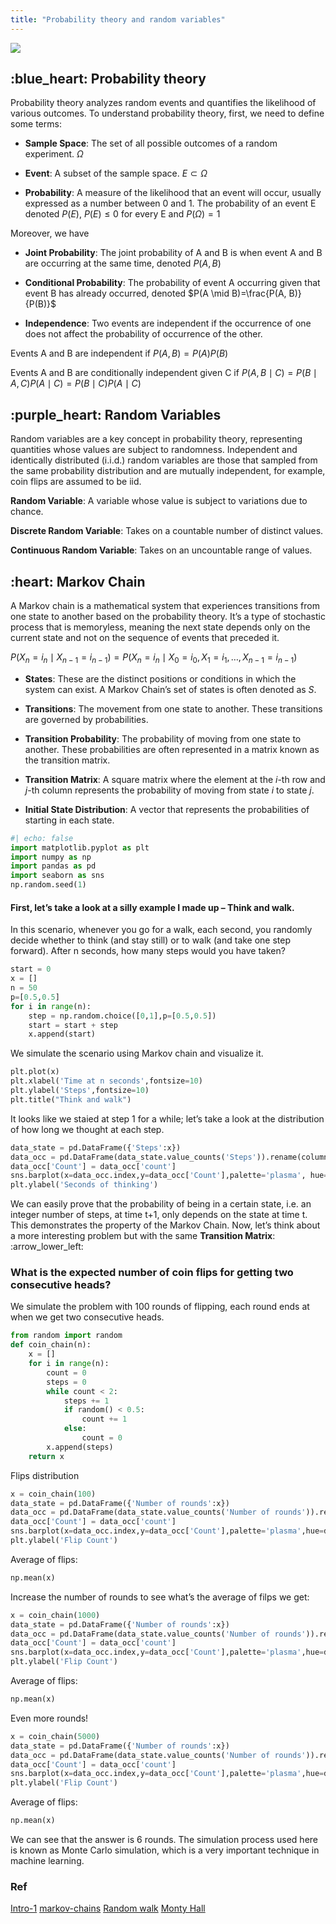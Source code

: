 ```yaml
---
title: "Probability theory and random variables"
---
```


![](https://upload.wikimedia.org/wikipedia/commons/thumb/3/3f/Monty_open_door.svg/440px-Monty_open_door.svg.png)

## :blue_heart: Probability theory

Probability theory analyzes random events and quantifies the likelihood of various outcomes. To understand probability theory, first, we need to define some terms: 

* **Sample Space**: The set of all possible outcomes of a random experiment. $\Omega$

* **Event**: A subset of the sample space. $E \subset \Omega$

* **Probability**: A measure of the likelihood that an event will occur, usually expressed as a number between 0 and 1. The probability of an event E denoted $P(E)$, $P(E)\le0$ for every E and $P(\Omega)=1$

Moreover, we have

* **Joint Probability**: The joint probability of A and B is when event A and B are occurring at the same time, denoted $P(A, B)$

* **Conditional Probability**: The probability of event A occurring given that event B has already occurred, denoted $P(A \mid B)=\frac{P(A, B)}{P(B)}$

* **Independence**: Two events are independent if the occurrence of one does not affect the probability of occurrence of the other. 

Events A and B are independent if $P(A, B)=P(A)P(B)$

Events A and B are conditionally independent given C if $P(A, B\mid C)=P(B \mid A, C)P(A\mid C)=P(B\mid C)P(A \mid C)$

## :purple_heart: Random Variables

Random variables are a key concept in probability theory, representing quantities whose values are subject to randomness. Independent and identically
distributed (i.i.d.) random variables are those that sampled from the same probability
distribution and are mutually independent, for example, coin
flips are assumed to be iid.

**Random Variable**: A variable whose value is subject to variations due to chance.

**Discrete Random Variable**: Takes on a countable number of distinct values.

**Continuous Random Variable**: Takes on an uncountable range of values.

## :heart: Markov Chain
A Markov chain is a mathematical system that experiences transitions from one state to another based on the probability theory. It's a type of stochastic process that is memoryless, meaning the next state depends only on the current state and not on the sequence of events that preceded it. 

$P(X_n = i_n \mid X_{n-1} = i_{n-1}) = P(X_n = i_n \mid X_0 = i_0, \, X_1 = i_1, \, \dots, \, X_{n-1} = i_{n-1})$

* **States**: These are the distinct positions or conditions in which the system can exist. A Markov Chain's set of states is often denoted as $S$.

* **Transitions**: The movement from one state to another. These transitions are governed by probabilities.

* **Transition Probability**: The probability of moving from one state to another. These probabilities are often represented in a matrix known as the transition matrix.

* **Transition Matrix**: A square matrix where the element at the $i$-th row and $j$-th column represents the probability of moving from state $i$ to state $j$.

* **Initial State Distribution**: A vector that represents the probabilities of starting in each state.



```python
#| echo: false
import matplotlib.pyplot as plt
import numpy as np
import pandas as pd
import seaborn as sns
np.random.seed(1)
```

#### First, let's take a look at a silly example I made up -- Think and walk. 

In this scenario, whenever you go for a walk, each second, you randomly decide whether to think (and stay still) or to walk (and take one step forward). After n seconds, how many steps would you have taken?

```python
start = 0
x = []
n = 50
p=[0.5,0.5]
for i in range(n):
    step = np.random.choice([0,1],p=[0.5,0.5])
    start = start + step
    x.append(start)
```

We simulate the scenario using Markov chain and visualize it. 
```python
plt.plot(x)
plt.xlabel('Time at n seconds',fontsize=10)
plt.ylabel('Steps',fontsize=10)
plt.title("Think and walk")
```

It looks like we staied at step 1 for a while; let's take a look at the distribution of how long we thought at each step. 
```python
data_state = pd.DataFrame({'Steps':x})
data_occ = pd.DataFrame(data_state.value_counts('Steps')).rename(columns={0:'Count'})
data_occ['Count'] = data_occ['count']
sns.barplot(x=data_occ.index,y=data_occ['Count'],palette='plasma', hue=data_occ.index)
plt.ylabel('Seconds of thinking')
```

We can easily prove that the probability of being in a certain state, i.e. an integer number of steps, at time t+1, only depends on the state at time t. This demonstrates the property of the Markov Chain. Now, let's think about a more interesting problem but with the same **Transition Matrix**: :arrow_lower_left:

### What is the expected number of coin flips for getting two consecutive heads?

We simulate the problem with 100 rounds of flipping, each round ends at when we get two consecutive heads. 
```python
from random import random
def coin_chain(n):
    x = []
    for i in range(n):
        count = 0
        steps = 0
        while count < 2:
            steps += 1
            if random() < 0.5:
                count += 1
            else:
                count = 0
        x.append(steps)
    return x
```

Flips distribution
```python
x = coin_chain(100)
data_state = pd.DataFrame({'Number of rounds':x})
data_occ = pd.DataFrame(data_state.value_counts('Number of rounds')).rename(columns={0:'Count'})
data_occ['Count'] = data_occ['count']
sns.barplot(x=data_occ.index,y=data_occ['Count'],palette='plasma',hue=data_occ.index)
plt.ylabel('Flip Count')
```

Average of flips:
```python
np.mean(x)
```

Increase the number of rounds to see what's the average of filps we get:
```python
x = coin_chain(1000)
data_state = pd.DataFrame({'Number of rounds':x})
data_occ = pd.DataFrame(data_state.value_counts('Number of rounds')).rename(columns={0:'Count'})
data_occ['Count'] = data_occ['count']
sns.barplot(x=data_occ.index,y=data_occ['Count'],palette='plasma',hue=data_occ.index)
plt.ylabel('Flip Count')
```

Average of flips:
```python
np.mean(x)
```

Even more rounds!
```python
x = coin_chain(5000)
data_state = pd.DataFrame({'Number of rounds':x})
data_occ = pd.DataFrame(data_state.value_counts('Number of rounds')).rename(columns={0:'Count'})
data_occ['Count'] = data_occ['count']
sns.barplot(x=data_occ.index,y=data_occ['Count'],palette='plasma',hue=data_occ.index)
plt.ylabel('Flip Count')
```

Average of flips:
```python
np.mean(x)
```

We can see that the answer is 6 rounds. The simulation process used here is known as Monte Carlo simulation, which is a very important technique in machine learning.


### Ref
[Intro-1](https://www.cs.toronto.edu/~jlucas/teaching/csc411/lectures/tut1_handout.pdf)
[markov-chains](https://brilliant.org/wiki/markov-chains/)
[Random walk](https://towardsdatascience.com/hands-on-markov-chains-example-using-python-8138bf2bd971)
[Monty Hall](https://en.wikipedia.org/wiki/Monty_Hall_problem)